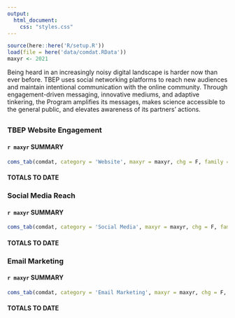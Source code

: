 ```yaml
---
output:
  html_document:
    css: "styles.css"
---
```


```r
source(here::here('R/setup.R'))
load(file = here('data/comdat.RData'))
maxyr <- 2021
```

Being heard in an increasingly noisy digital landscape is harder now than ever before. TBEP uses social networking platforms to reach new audiences and maintain intentional communication with the online community. Through engagement-driven messaging, innovative mediums, and adaptive tinkering, the Program amplifies its messages, makes science accessible to the general public, and elevates awareness of its partners' actions.

## {.tabset .tabset-pills}

### TBEP Website Engagement 

#### `r maxyr` SUMMARY 

```r
coms_tab(comdat, category = 'Website', maxyr = maxyr, chg = F, family = fml, showtab = F)
```

#### TOTALS TO DATE 

### Social Media Reach

#### `r maxyr` SUMMARY

```r
coms_tab(comdat, category = 'Social Media', maxyr = maxyr, chg = F, family = fml)
```

#### TOTALS TO DATE 

### Email Marketing

#### `r maxyr` SUMMARY

```r
coms_tab(comdat, category = 'Email Marketing', maxyr = maxyr, chg = F, family = fml, showtab = F)
```

#### TOTALS TO DATE 

<script type="text/javascript" src="js/iframeResizer.contentWindow.min.js"></script>